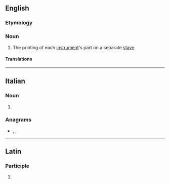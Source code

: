 ==English==

===Etymology===
{{etyl|it|en}}

===Noun===
{{en-noun|-}}

# {{lb|en|music}} The printing of each [[instrument]]'s part on a separate [[stave]]

====Translations====
{{trans-see|score (music)|score}}

----

==Italian==

===Noun===
{{head|it|noun plural form|g=f}}

# {{plural of|it|partitura}}

===Anagrams===
* {{l|it|pitturare}}, {{l|it|pitturerà}}, {{l|it|reputarti}}

----

==Latin==

===Participle===
{{la-part-form|partītūre}}

# {{inflection of|la|partītūrus||voc|m|s}}